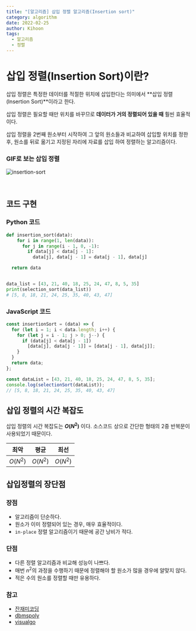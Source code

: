 ```yaml
---
title: "[알고리즘] 삽입 정렬 알고리즘(Insertion sort)"
category: algorithm
date: 2022-02-25
author: Kihoon
tags:
  - 알고리즘
  - 정렬
---
```


# 삽입 정렬(Insertion Sort)이란?

삽입 정렬은 특정한 데이터를 적절한 위치에 삽입한다는 의미에서 **삽입 정렬(Insertion Sort)**이라고 한다.

삽입 정렬은 필요할 때만 위치를 바꾸므로 **데이터가 거의 정렬되어 있을 때** 훨씬 효율적이다.

삽입 정렬을 2번째 원소부터 시작하여 그 앞의 원소들과 비교하여 삽입할 위치를 정한 후, 원소를 뒤로 옮기고 지정된 자리에 자료를 삽입 하여 정렬하는 알고리즘이다.

### GIF로 보는 삽입 정렬

![insertion-sort](./image/insertion-sort.gif)

<br />

## 코드 구현

### Python 코드

```python
def insertion_sort(data):
    for i in range(1, len(data)):
      for j in range(i - 1, 0, -1):
        if data[j] < data[j - 1]:
          data[j], data[j - 1] = data[j - 1], data[j]

  return data


data_list = [43, 21, 40, 18, 25, 24, 47, 8, 5, 35]
print(selection_sort(data_list))
# [5, 8, 18, 21, 24, 25, 35, 40, 43, 47]
```

### JavaScript 코드

```jsx
const insertionSort = (data) => {
  for (let i = 1; i < data.length; i++) {
    for (let j = i - 1; j > 0; j--) {
      if (data[j] < data[j - 1])
        [data[j], data[j - 1]] = [data[j - 1], data[j]];
    }
  }
  return data;
};

const dataList = [43, 21, 40, 18, 25, 24, 47, 8, 5, 35];
console.log(selectionSort(dataList));
// [5, 8, 18, 21, 24, 25, 35, 40, 43, 47]
```

## 삽입 정렬의 시간 복잡도

삽입 정렬의 시간 복잡도는 **$O(N^2)$** 이다. 소스코드 상으로 간단한 형태의 2중 반복문이 사용되었기 때문이다.

| 최악     | 평균     | 최선     |
| -------- | -------- | -------- |
| $O(N^2)$ | $O(N^2)$ | $O(N^2)$ |

## 삽입정렬의 장단점

### 장점

- 알고리즘이 단순하다.
- 원소가 이미 정렬되어 있는 경우, 매우 효율적이다.
- `in-place` 정렬 알고리즘이기 때문에 공간 낭비가 적다.

### 단점

- 다른 정렬 알고리즘과 비교해 성능이 나쁘다.
- 매번 $n^2$의 과정을 수행하기 때문에 정렬해야 할 원소가 많을 경우에 알맞지 않다.
- 적은 수의 원소를 정렬할 때만 유용하다.

### 참고

- [잔재미코딩](https://www.fun-coding.org/)
- [dbmspoly](http://dbmspoly.blogspot.com/p/advantage-disadvantages-of-sort.html)
- [visualgo](https://visualgo.net/en/sorting)

